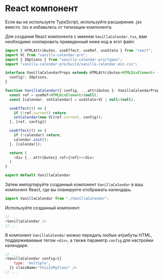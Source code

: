 # React компонент

<Info>
  Если вы не используете TypeScript, используйте расширение .jsx вместо .tsx и избавьтесь от типизации компонента.
</Info>

Для создания React компонента с именем `VanillaCalendar.tsx`, вам необходимо скопировать приведенный ниже код в этот файл:

```js
import { HTMLAttributes, useEffect, useRef, useState } from "react";
import VC from "vanilla-calendar-pro";
import { IOptions } from "vanilla-calendar-pro/types";
import "vanilla-calendar-pro/build/vanilla-calendar.min.css";

interface VanillaCalendarProps extends HTMLAttributes<HTMLDivElement> {
  config?: IOptions,
}

function VanillaCalendar({ config, ...attributes }: VanillaCalendarProps) {
  const ref = useRef<HTMLDivElement>(null);
  const [calendar, setCalendar] = useState<VC | null>(null);

  useEffect(() => {
    if (!ref.current) return
    setCalendar(new VC(ref.current, config));
  }, [ref, config])

  useEffect(() => {
    if (!calendar) return;
    calendar.init();
  }, [calendar]);

  return (
    <div {...attributes} ref={ref}></div>
  )
}

export default VanillaCalendar
```

Затем импортируйте созданный компонент `VanillaCalendar` в ваш компонент React, где вы планируете отображать календарь.

```js
import VanillaCalendar from "./VanillaCalendar";
```

Используйте созданный компонент.

```js
// ...
<VanillaCalendar />
// ...
```

В компонент `VanillaCalendar` можно передать любые атрибуты HTML, поддерживаемые тегом `<div>`, а также параметр `config` для настройки календаря.

```js
// ...
<VanillaCalendar config={{
    type: 'multiple',
  }} className="thisIsMyClass" />
// ...
```
